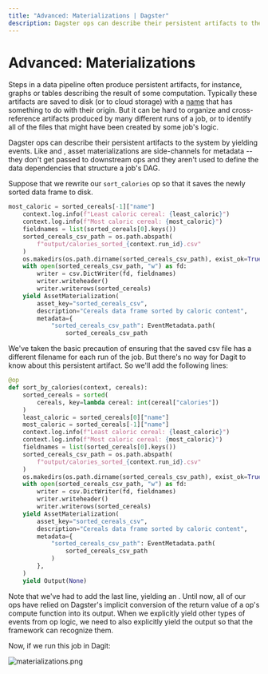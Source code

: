 ```yaml
---
title: "Advanced: Materializations | Dagster"
description: Dagster ops can describe their persistent artifacts to the system by yielding Materialization events.
---
```


# Advanced: Materializations

<CodeReferenceLink filePath="examples/docs_snippets_crag/docs_snippets_crag/intro_tutorial/advanced/materializations/" />

Steps in a data pipeline often produce persistent artifacts, for instance, graphs or tables describing the result of some computation. Typically these artifacts are saved to disk (or to cloud storage) with a [name](https://xkcd.com/1459/) that has something to do with their origin. But it can be hard to organize and cross-reference artifacts produced by many different runs of a job, or to identify all of the files that might have been created by some job's logic.

Dagster ops can describe their persistent artifacts to the system by yielding <PyObject module="dagster" object="AssetMaterialization" /> events. Like <PyObject module="dagster" object="TypeCheck" /> and <PyObject module="dagster" object="ExpectationResult" />, asset materializations are side-channels for metadata -- they don't get passed to downstream ops and they aren't used to define the data dependencies that structure a job's DAG.

Suppose that we rewrite our `sort_calories` op so that it saves the newly sorted data frame to disk.

```python file=/intro_tutorial/advanced/materializations/materializations.py lines=23-40
most_caloric = sorted_cereals[-1]["name"]
    context.log.info(f"Least caloric cereal: {least_caloric}")
    context.log.info(f"Most caloric cereal: {most_caloric}")
    fieldnames = list(sorted_cereals[0].keys())
    sorted_cereals_csv_path = os.path.abspath(
        f"output/calories_sorted_{context.run_id}.csv"
    )
    os.makedirs(os.path.dirname(sorted_cereals_csv_path), exist_ok=True)
    with open(sorted_cereals_csv_path, "w") as fd:
        writer = csv.DictWriter(fd, fieldnames)
        writer.writeheader()
        writer.writerows(sorted_cereals)
    yield AssetMaterialization(
        asset_key="sorted_cereals_csv",
        description="Cereals data frame sorted by caloric content",
        metadata={
            "sorted_cereals_csv_path": EventMetadata.path(
                sorted_cereals_csv_path
```

We've taken the basic precaution of ensuring that the saved csv file has a different filename for each run of the job. But there's no way for Dagit to know about this persistent artifact. So we'll add the following lines:

```python file=/intro_tutorial/advanced/materializations/materializations.py startafter=start_materializations_marker_0 endbefore=end_materializations_marker_0
@op
def sort_by_calories(context, cereals):
    sorted_cereals = sorted(
        cereals, key=lambda cereal: int(cereal["calories"])
    )
    least_caloric = sorted_cereals[0]["name"]
    most_caloric = sorted_cereals[-1]["name"]
    context.log.info(f"Least caloric cereal: {least_caloric}")
    context.log.info(f"Most caloric cereal: {most_caloric}")
    fieldnames = list(sorted_cereals[0].keys())
    sorted_cereals_csv_path = os.path.abspath(
        f"output/calories_sorted_{context.run_id}.csv"
    )
    os.makedirs(os.path.dirname(sorted_cereals_csv_path), exist_ok=True)
    with open(sorted_cereals_csv_path, "w") as fd:
        writer = csv.DictWriter(fd, fieldnames)
        writer.writeheader()
        writer.writerows(sorted_cereals)
    yield AssetMaterialization(
        asset_key="sorted_cereals_csv",
        description="Cereals data frame sorted by caloric content",
        metadata={
            "sorted_cereals_csv_path": EventMetadata.path(
                sorted_cereals_csv_path
            )
        },
    )
    yield Output(None)
```

Note that we've had to add the last line, yielding an <PyObject module="dagster" object="Output" />. Until now, all of our ops have relied on Dagster's implicit conversion of the return value of a op's compute function into its output. When we explicitly yield other types of events from op logic, we need to also explicitly yield the output so that the framework can recognize them.

Now, if we run this job in Dagit:

<Image
alt="materializations.png"
src="/images/tutorial/materializations.png"
width={2756}
height={2098}
/>

<br />
